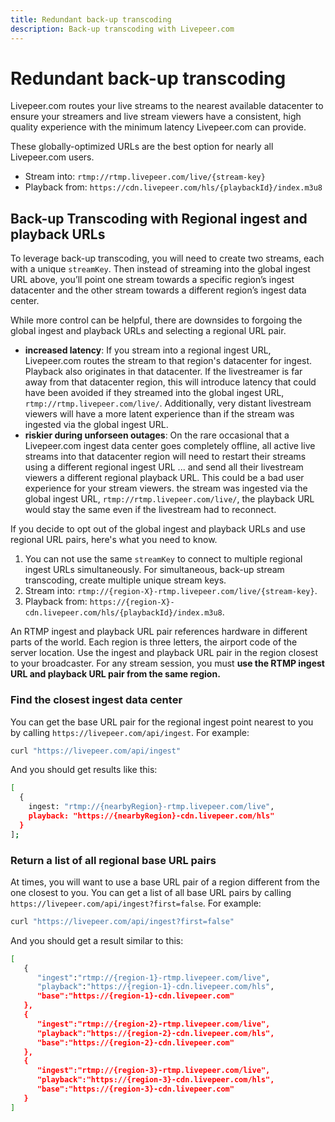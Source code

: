```yaml
---
title: Redundant back-up transcoding
description: Back-up transcoding with Livepeer.com
---
```


# Redundant back-up transcoding

Livepeer.com routes your live streams to the nearest available datacenter to ensure your streamers and live stream viewers have a consistent, high quality experience with the minimum latency Livepeer.com can provide. 

These globally-optimized URLs are the best option for nearly all Livepeer.com users.
- Stream into: `rtmp://rtmp.livepeer.com/live/{stream-key}`
- Playback from: `https://cdn.livepeer.com/hls/{playbackId}/index.m3u8`

## Back-up Transcoding with Regional ingest and playback URLs

To leverage back-up transcoding, you will need to create two streams, each with a unique `streamKey`. Then instead of streaming into the global ingest URL above, you’ll point one stream towards a specific region’s ingest datacenter and the other stream towards a different region’s ingest data center.

While more control can be helpful, there are downsides to forgoing the global ingest and playback URLs and selecting a regional URL pair.

- **increased latency**: If you stream into a regional ingest URL, Livepeer.com routes the stream to that region's datacenter for ingest. Playback also originates in that datacenter. If the livestreamer is far away from that datacenter region, this will introduce latency that could have been avoided if they streamed into the global ingest URL, `rtmp://rtmp.livepeer.com/live/`. Additionally, very distant livestream viewers will have a more latent experience than if the stream was ingested via the global ingest URL.
- **riskier during unforseen outages**: On the rare occasional that a Livepeer.com ingest data center goes completely offline, all active live streams into that datacenter region will need to restart their streams using a different regional ingest URL ... and send all their livestream viewers a different regional playback URL. This could be a bad user experience for your stream viewers. the stream was ingested via the global ingest URL, `rtmp://rtmp.livepeer.com/live/`, the playback URL would stay the same even if the livestream had to reconnect.

If you decide to opt out of the global ingest and playback URLs and use regional URL pairs, here's what you need to know.

1. You can not use the same `streamKey` to connect to multiple regional ingest URLs simultaneously. For simultaneous, back-up stream transcoding, create multiple unique stream keys.
2. Stream into: `rtmp://{region-X}-rtmp.livepeer.com/live/{stream-key}`.
3. Playback from: `https://{region-X}-cdn.livepeer.com/hls/{playbackId}/index.m3u8`.

An RTMP ingest and playback URL pair references hardware in different parts of the world. Each region is three letters, the airport code of the server location. Use the ingest and playback URL pair in the region closest to your broadcaster. For any stream session, you must **use the RTMP ingest URL and playback URL pair from the same region.**

### Find the closest ingest data center

You can get the base URL pair for the regional ingest point nearest to you by calling `https://livepeer.com/api/ingest`. For example:
```bash
curl "https://livepeer.com/api/ingest"
```

And you should get results like this:
```bash
[
  {
    ingest: "rtmp://{nearbyRegion}-rtmp.livepeer.com/live",
    playback: "https://{nearbyRegion}-cdn.livepeer.com/hls"
  }
];
```

### Return a list of all regional base URL pairs

At times, you will want to use a base URL pair of a region different from the one closest to you. You can get a list of all base URL pairs by calling `https://livepeer.com/api/ingest?first=false`. For example:
```bash
curl "https://livepeer.com/api/ingest?first=false"
```

And you should get a result similar to this:
```bash
[
   {
      "ingest":"rtmp://{region-1}-rtmp.livepeer.com/live",
      "playback":"https://{region-1}-cdn.livepeer.com/hls",
      "base":"https://{region-1}-cdn.livepeer.com"
   },
   {
      "ingest":"rtmp://{region-2}-rtmp.livepeer.com/live",
      "playback":"https://{region-2}-cdn.livepeer.com/hls",
      "base":"https://{region-2}-cdn.livepeer.com"
   },
   {
      "ingest":"rtmp://{region-3}-rtmp.livepeer.com/live",
      "playback":"https://{region-3}-cdn.livepeer.com/hls",
      "base":"https://{region-3}-cdn.livepeer.com"
   }
]
```
